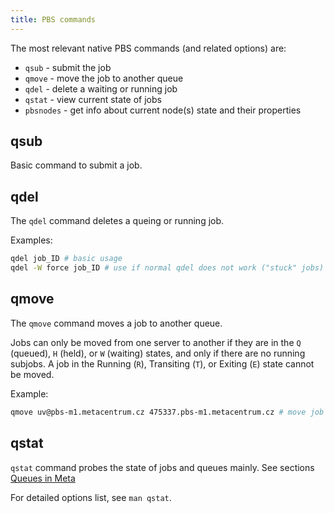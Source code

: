 ```yaml
---
title: PBS commands
---
```

The most relevant native PBS commands (and related options) are:

- `qsub` - submit the job
- `qmove` - move the job to another queue 
- `qdel` - delete a waiting or running job
- `qstat` - view current state of jobs
- `pbsnodes` - get info about current node(s) state and their properties

## qsub

Basic command to submit a job.

## qdel

The `qdel` command deletes a  queing or running job.

Examples:

```bash
qdel job_ID # basic usage
qdel -W force job_ID # use if normal qdel does not work ("stuck" jobs)
```

## qmove

The `qmove` command moves a job to another queue.

Jobs can only be moved from one server to another if they are in the `Q` (queued), `H` (held), or `W` (waiting) states, and only if there are no running subjobs. A job in the Running (`R`), Transiting (`T`), or Exiting (`E`) state cannot be moved.

Example:
```bash
qmove uv@pbs-m1.metacentrum.cz 475337.pbs-m1.metacentrum.cz # move job 475337.pbs-m1.metacentrum.cz to a queue uv@pbs-m1.metacentrum.cz
```
## qstat

`qstat` command probes the state of jobs and queues mainly. See sections [Queues in Meta](../../computing/resources/queues)

For detailed options list, see `man qstat`.

